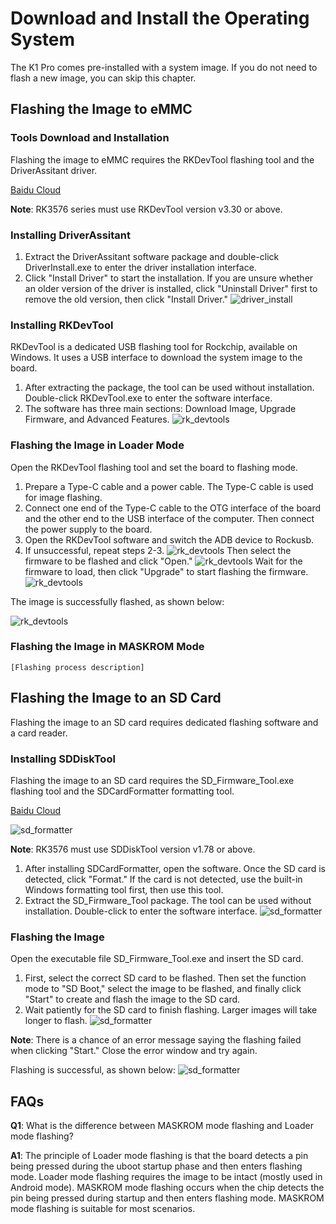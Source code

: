 # Download and Install the Operating System

The K1 Pro comes pre-installed with a system image. If you do not need to flash a new image, you can skip this chapter.

## Flashing the Image to eMMC

### Tools Download and Installation

Flashing the image to eMMC requires the RKDevTool flashing tool and the DriverAssitant driver.

[Baidu Cloud](https://pan.baidu.com/s/1xwmlsizqtWEtv2eT6JLYfA?pwd=h9yx)

**Note**: RK3576 series must use RKDevTool version v3.30 or above.

### Installing DriverAssitant

1. Extract the DriverAssitant software package and double-click DriverInstall.exe to enter the driver installation interface.
2. Click "Install Driver" to start the installation. If you are unsure whether an older version of the driver is installed, click "Uninstall Driver" first to remove the old version, then click "Install Driver."
![driver_install](/img/k1pro/getting-started/driver_install_en.png)
### Installing RKDevTool

RKDevTool is a dedicated USB flashing tool for Rockchip, available on Windows. It uses a USB interface to download the system image to the board.

1. After extracting the package, the tool can be used without installation. Double-click RKDevTool.exe to enter the software interface.
2. The software has three main sections: Download Image, Upgrade Firmware, and Advanced Features.
![rk_devtools](/img/k1pro/getting-started/rk_devtools_en.png)  

### Flashing the Image in Loader Mode

Open the RKDevTool flashing tool and set the board to flashing mode.

1. Prepare a Type-C cable and a power cable. The Type-C cable is used for image flashing.
2. Connect one end of the Type-C cable to the OTG interface of the board and the other end to the USB interface of the computer. Then connect the power supply to the board.
3. Open the RKDevTool software and switch the ADB device to Rockusb.
4. If unsuccessful, repeat steps 2-3.
![rk_devtools](/img/k1pro/getting-started/rk_devtools_1_en.png) 
Then select the firmware to be flashed and click "Open."
![rk_devtools](/img/k1pro/getting-started/rk_devtools_2_en.png) 
Wait for the firmware to load, then click "Upgrade" to start flashing the firmware.
![rk_devtools](/img/k1pro/getting-started/rk_devtools_3_en.png) 

The image is successfully flashed, as shown below:

![rk_devtools](/img/k1pro/getting-started/rk_devtools_4_en.png) 

### Flashing the Image in MASKROM Mode

```
[Flashing process description]
```

## Flashing the Image to an SD Card

Flashing the image to an SD card requires dedicated flashing software and a card reader.

### Installing SDDiskTool

Flashing the image to an SD card requires the SD_Firmware_Tool.exe flashing tool and the SDCardFormatter formatting tool.

[Baidu Cloud](https://pan.baidu.com/s/1xwmlsizqtWEtv2eT6JLYfA?pwd=h9yx)

![sd_formatter](/img/k1pro/getting-started/sd_formatter_en.png) 

**Note**: RK3576 must use SDDiskTool version v1.78 or above.

1. After installing SDCardFormatter, open the software. Once the SD card is detected, click "Format." If the card is not detected, use the built-in Windows formatting tool first, then use this tool.
2. Extract the SD_Firmware_Tool package. The tool can be used without installation. Double-click to enter the software interface.
   ![sd_formatter](/img/k1pro/getting-started/sd_tools_1_en.png)

### Flashing the Image

Open the executable file SD_Firmware_Tool.exe and insert the SD card.

1. First, select the correct SD card to be flashed. Then set the function mode to "SD Boot," select the image to be flashed, and finally click "Start" to create and flash the image to the SD card.
2. Wait patiently for the SD card to finish flashing. Larger images will take longer to flash.
   ![sd_formatter](/img/k1pro/getting-started/sd_tools_2_en.png)

**Note**: There is a chance of an error message saying the flashing failed when clicking "Start." Close the error window and try again.

Flashing is successful, as shown below:
![sd_formatter](/img/k1pro/getting-started/sd_tools_3_en.png)

## FAQs

**Q1**: What is the difference between MASKROM mode flashing and Loader mode flashing?

**A1**: The principle of Loader mode flashing is that the board detects a pin being pressed during the uboot startup phase and then enters flashing mode. Loader mode flashing requires the image to be intact (mostly used in Android mode). MASKROM mode flashing occurs when the chip detects the pin being pressed during startup and then enters flashing mode. MASKROM mode flashing is suitable for most scenarios.
